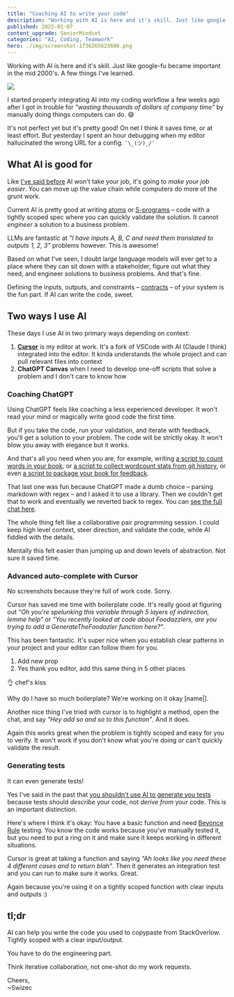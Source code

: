 ```yaml
---
title: "Coaching AI to write your code"
description: "Working with AI is here and it's skill. Just like google-fu became important in the mid 2000's. A few things I've learned."
published: 2025-01-07
content_upgrade: SeniorMindset
categories: "AI, Coding, Teamwork"
hero: ./img/screenshot-1736265623686.png
---
```


Working with AI is here and it's skill. Just like google-fu became important in the mid 2000's. A few things I've learned.

[![](https://i.imgur.com/SsQFkv5.jpeg)](https://bsky.app/profile/swizec.com/post/3lefgfbzxbs2x)

I started properly integrating AI into my coding workflow a few weeks ago after I got in trouble for _"wasting thousands of dollars of company time"_ by manually doing things computers can do. 😅

It's not perfect yet but it's pretty good! On net I think it saves time, or at least effort. But yesterday I spent an hour debugging when my editor hallucinated the wrong URL for a config. `¯\_(ツ)_/¯`

## What AI is good for

Like [I've said before](https://swizec.com/blog/yes-ai-will-take-your-job-no-you-wont-mind/) AI won't take your job, it's going to _make your job easier_. You can move up the value chain while computers do more of the grunt work.

Current AI is pretty good at writing [atoms](https://swizec.com/blog/atoms-molecules-organisms/) or [S-programs](https://swizec.com/blog/the-laws-of-software-evolution/) – code with a tightly scoped spec where you can quickly validate the solution. It cannot _engineer_ a solution to a business problem.

LLMs are fantastic at _"I have inputs A, B, C and need them translated to outputs 1, 2, 3"_ problems however. This is awesome!

Based on what I've seen, I doubt large language models will ever get to a place where they can sit down with a stakeholder, figure out what they need, and engineer solutions to business problems. And that's fine.

Defining the inputs, outputs, and constraints – [contracts](https://swizec.com/blog/forget-complicated-code-focus-on-the-system/) – of your system is the fun part. If AI can write the code, sweet.

## Two ways I use AI

These days I use AI in two primary ways depending on context:

1. [**Cursor**](https://www.cursor.com) is my editor at work. It's a fork of VSCode with AI (Claude I think) integrated into the editor. It kinda understands the whole project and can pull relevant files into context
2. **ChatGPT Canvas** when I need to develop one-off scripts that solve a problem and I don't care to know how

### Coaching ChatGPT

Using ChatGPT feels like coaching a less experienced developer. It won't read your mind or magically write good code the first time.

But if you take the code, run your validation, and iterate with feedback, you'll get a solution to your problem. The code will be strictly okay. It won't blow you away with elegance but it works.

And that's all you need when you are, for example, writing [a script to count words in your book](https://github.com/Swizec/refactoring-book/blob/main/wordcount.py), or [a script to collect wordcount stats from git history](https://github.com/Swizec/refactoring-book/blob/main/wordstats.py), or even [a script to package your book for feedback](https://github.com/Swizec/refactoring-book/blob/main/package-for-helpthisbook.py).

That last one was fun because ChatGPT made a dumb choice – parsing markdown with regex – and I asked it to use a library. Then we couldn't get that to work and eventually we reverted back to regex. You can [see the full chat here](https://chatgpt.com/share/677d4906-463c-8003-9a6f-a88d0229c113).

The whole thing felt like a collaborative pair programming session. I could keep high level context, steer direction, and validate the code, while AI fiddled with the details.

Mentally this felt easier than jumping up and down levels of abstraction. Not sure it saved time.

### Advanced auto-complete with Cursor

No screenshots because they're full of work code. Sorry.

Cursor has saved me time with boilerplate code. It's really good at figuring out _"Oh you're spelunking this variable through 5 layers of indirection, lemme help"_ or _"You recently looked at code about Foodazzlers, are you trying to add a GenerateTheFoodazler function here?"_.

This has been fantastic. It's super nice when you establish clear patterns in your project and your editor can follow them for you.

1. Add new prop
2. Yes thank you editor, add this same thing in 5 other places

👌 chef's kiss

Why do I have so much boilerplate? We're working on it okay [name|].

Another nice thing I've tried with cursor is to highlight a method, open the chat, and say _"Hey add so and so to this function"_. And it does.

Again this works great when the problem is tightly scoped and easy for you to verify. It won't work if you don't know what you're doing or can't quickly validate the result.

### Generating tests

It can even generate tests!

Yes I've said in the past that [you shouldn't use AI to generate you tests](https://swizec.com/blog/why-you-shouldnt-use-ai-to-write-your-tests/) because tests should _describe_ your code, not _derive from_ your code. This is an important distinction.

Here's where I think it's okay: You have a basic function and need [Beyonce Rule](https://swizec.com/blog/what-i-learned-from-software-engineering-at-google/) testing. You know the code works because you've manually tested it, but you need to put a ring on it and make sure it keeps working in different situations.

Cursor is great at taking a function and saying _"Ah looks like you need these 4 different cases and to return blah"_. Then it generates an integration test and you can run to make sure it works. Great.

Again because you're using it on a tightly scoped function with clear inputs and outputs :)

## tl;dr

AI can help you write the code you used to copypaste from StackOverlow. Tightly scoped with a clear input/output.

You have to do the engineering part.

Think iterative collaboration, not one-shot do my work requests.

Cheers,<br/>
~Swizec
